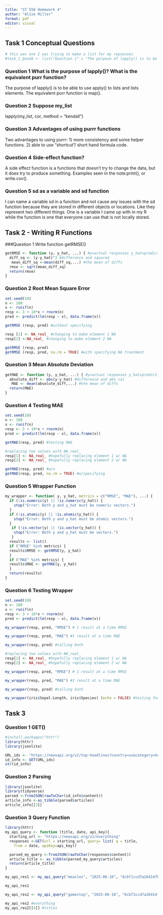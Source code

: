 ```yaml
---
title: "ST 558 Homework 4"
author: "Alise Miller"
format: pdf
editor: visual
---
```


## Task 1 Conceptual Questions

```r
# this was one I was trying to make a list for my repsonses
#task_1_QandA <- list("Question 1" = "The purpose of lapply() is to be able to use apply() to lists and lists elements. The equivalent purr function is map().", "Question 2" = "lapply(my_list, cor, method = "kendall")","Question 3" = "Two advantages to using purrr: 1) more consistency and some helper functions. 2) able to use "shortcut"/ short hand formula code." ,"Question 4", "A side effect function is a functions that doesn't try to change the data, but it does try to produce something. Examples seen in the note:print(), or write.csv().", "Question 5" = "I can name a variable sd in a function and not cause any issues with the sd function because they are stored in different objects or locations. Like they represent two different things. One is a variable I came up with in my R while the function is one that everyone can use that is not locally stored." )
```

### Question 1 What is the purpose of lapply()? What is the equivalent purr function?

The purpose of lapply() is to be able to use apply() to lists and lists elements. The equivalent purr function is map().

### Question 2 Suppose my_list

lapply(my_list, cor, method = "kendall")

### Question 3 Advantages of using purrr functions

Two advantages to using purrr: 1) more consistency and some helper functions. 2) able to use "shortcut"/ short hand formula code.

### Question 4 Side-effect function?

A side effect function is a functions that doesn't try to change the data, but it does try to produce something. Examples seen in the note:print(), or write.csv().

### Question 5 sd as a variable and sd function

I can name a variable sd in a function and not cause any issues with the sd function because they are stored in different objects or locations. Like they represent two different things. One is a variable I came up with in my R while the function is one that everyone can use that is not locally stored.

## Task 2 - Writing R Functions

###Question 1 Write function getRMSE()

```r
getRMSE <- function (y, y_hat, ...) { #y=actual responses y_hat=predictions
  diff_sq <- (y-y_hat)^2 #difference and squared
   mean_diff_sq <-mean(diff_sq,...) #the mean of diffs
  rmse <- sqrt(mean_diff_sq)
  return(rmse)
}
```

### Question 2 Root Mean Square Error

```r
set.seed(10)
n <- 100
x <- runif(n)
resp <- 3 + 10*x + rnorm(n)
pred <- predict(lm(resp ~ x), data.frame(x))
```

```r
getRMSE (resp, pred) #without specifying

```

```r
resp [1] <- NA_real_ #changing to make element 1 NA
resp[2] <-NA_real_ #changing to make element 2 NA 
```

```r
getRMSE (resp, pred)
getRMSE (resp, pred, na.rm = TRUE) #with specifying NA treatment

```

### Question 3 Mean Absolute Deviation

```r
getMAE <- function (y, y_hat, ...) { #y=actual responses y_hat=predictions "..." used to add more rules later
  absolute_diff <- abs(y-y_hat) #difference and abs val
   MAE <- mean(absolute_diff,...) #the mean of diffs
  return(MAE)
}
```

### Question 4 Testing MAE

```r
set.seed(10)
n <- 100
x <- runif(n)
resp <- 3 + 10*x + rnorm(n)
pred <- predict(lm(resp ~ x), data.frame(x))
```

```r
getMAE(resp, pred) #testing MAE 
```

```r
#replacing two values with NA_real_
resp[1] <- NA_real_ #hopefully replacing element 1 w/ NA
resp[2] <- NA_real_ #hopefully replacing element 2 w/ NA
```

```r
getMAE(resp, pred) #w/o 
getMAE(resp, pred, na.rm = TRUE) #w/specifying
```

### Question 5 Wrapper Function

```r
my_wrapper <- function( y, y_hat, metrics = c("RMSE", "MAE"), ...) {
  if (!is.numeric(y) || !is.numeric(y_hat)) {
    stop("Error: Both y and y_hat must be numeric vectors.")
  }
  if (!is.atomic(y) || !is.atomic(y_hat)) {
    stop("Error: Both y and y_hat must be atomic vectors.")
  }
   if (!is.vector(y) || !is.vector(y_hat)) {
    stop("Error: Both y and y_hat must be vectors.")
   }
  results <- list()
  if ("RMSE" %in% metrics) {
  results$RMSE <- getRMSE(y, y_hat)
  }
  if ("MAE" %in% metrics) {
  results$MAE <- getMAE(y, y_hat)
  }
  return(results)
}
```

### Question 6 Testing Wrapper

```r
set.seed(10)
n <- 100
x <- runif(n)
resp <- 3 + 10*x + rnorm(n)
pred <- predict(lm(resp ~ x), data.frame(x))
```

```r
my_wrapper(resp, pred, "RMSE") # 1 result at a time RMSE
```

```r
my_wrapper(resp, pred, "MAE") #1 result at a time MAE
```

```r
my_wrapper(resp, pred) #calling both
```

```r
#replacing two values with NA_real_
resp[1] <- NA_real_ #hopefully replacing element 1 w/ NA
resp[2] <- NA_real_ #hopefully replacing element 2 w/ NA
```

```r
my_wrapper(resp, pred, "RMSE") # 1 result at a time RMSE
```

```r
my_wrapper(resp, pred, "MAE") #1 result at a time MAE
```

```r
my_wrapper(resp, pred) #calling both
```

```r
my_wrapper(iris$Sepal.Length, iris$Species) (echo = FALSE) #testing for error
```

## Task 3

### Question 1 GET()

```r
#install.packages("httr")
library(httr)
library(jsonlite)
```

```r
URL_ids <- "https://newsapi.org/v2/top-headlines?country=us&category=health&apiKey=6cbf1ccd7a26414fb634a04a7fef4f91"
id_info <- GET(URL_ids)
str(id_info)
```

### Question 2 Parsing

```r
library(jsonlite)
library(tidyverse)
parsed <-fromJSON(rawToChar(id_info$content))
article_info <-as_tibble(parsed$articles)
article_info[[3]]
```

### Question 3 Query Function

```r
library(httr)
my_api_query <- function (title, date, api_key){
  starting_url <- "https://newsapi.org/v2/everything"
  responses <-GET(url = starting_url, query= list( q = title,
    from = date, apiKey=api_key))

  parsed_my_query <-fromJSON(rawToChar(responses$content))
  article_title <- as_tibble(parsed_my_query$articles)
  return(article_title)
}
```

```r
my_api_res1 <- my_api_query("measles", "2025-06-16", "6cbf1ccd7a26414fb634a04a7fef4f91") #this one was to see if it worked

my_api_res1
```

```r
my_api_res2 <- my_api_query("gamestop", "2025-06-16", "6cbf1ccd7a26414fb634a04a7fef4f91") #this one was for the directions of gamestop and pick a date in 30 day parameter

my_api_res2 #everything
my_api_res2[[4]] #titles
```
